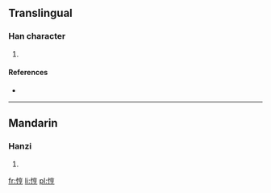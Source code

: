 ==Translingual==

===Han character===
{{Han char|rn=61|rad=心|as=07|sn=10|four=|canj=心卜口弓 (PYRN)}}

# {{defn|Han|sort=心07}}

====References====
* {{Han ref|kx=0387.290|dkj=10670|dj=0720.110|hdz=42306.110|uh=6099|ud=24729}}

----

==Mandarin==

===Hanzi===
{{cmn-hanzi|pin=[[hēng]] ([[heng1]])|wg=heng<sup>1</sup>}}

# {{defn|Mandarin|sort=心07}}

[[fr:悙]]
[[li:悙]]
[[pl:悙]]